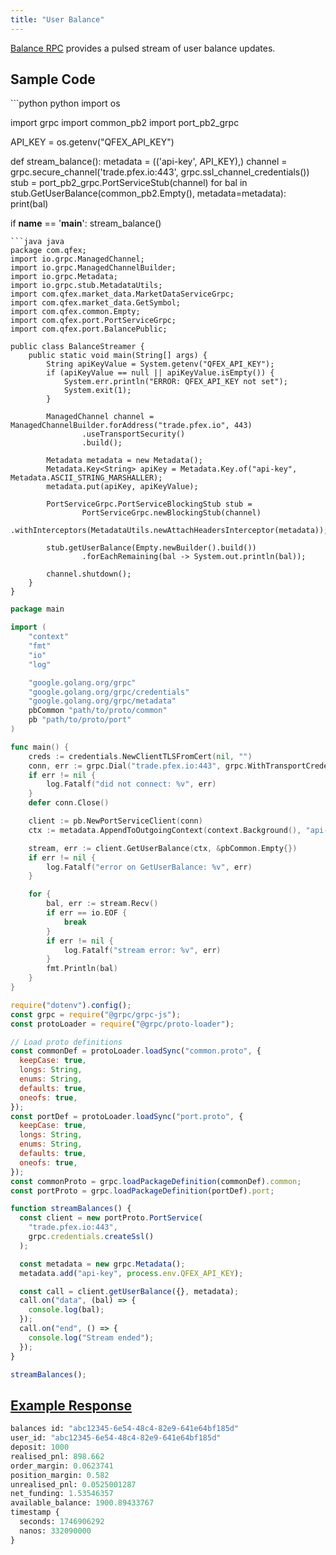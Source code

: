```yaml
---
title: "User Balance"
---
```


[Balance RPC](https://github.com/QFEX-org/proto/blob/main/port.proto#L19) provides a pulsed stream of user balance updates.

## Sample Code

<CodeGroup>
```python python
import os

import grpc
import common_pb2
import port_pb2_grpc

API_KEY = os.getenv("QFEX_API_KEY")

def stream_balance():
    metadata = (('api-key', API_KEY),)
    channel = grpc.secure_channel('trade.pfex.io:443', grpc.ssl_channel_credentials())
    stub = port_pb2_grpc.PortServiceStub(channel)
    for bal in stub.GetUserBalance(common_pb2.Empty(), metadata=metadata):
      print(bal)

if __name__ == '__main__':
    stream_balance()

````
```java java
package com.qfex;
import io.grpc.ManagedChannel;
import io.grpc.ManagedChannelBuilder;
import io.grpc.Metadata;
import io.grpc.stub.MetadataUtils;
import com.qfex.market_data.MarketDataServiceGrpc;
import com.qfex.market_data.GetSymbol;
import com.qfex.common.Empty;
import com.qfex.port.PortServiceGrpc;
import com.qfex.port.BalancePublic;

public class BalanceStreamer {
    public static void main(String[] args) {
        String apiKeyValue = System.getenv("QFEX_API_KEY");
        if (apiKeyValue == null || apiKeyValue.isEmpty()) {
            System.err.println("ERROR: QFEX_API_KEY not set");
            System.exit(1);
        }

        ManagedChannel channel = ManagedChannelBuilder.forAddress("trade.pfex.io", 443)
                .useTransportSecurity()
                .build();

        Metadata metadata = new Metadata();
        Metadata.Key<String> apiKey = Metadata.Key.of("api-key", Metadata.ASCII_STRING_MARSHALLER);
        metadata.put(apiKey, apiKeyValue);

        PortServiceGrpc.PortServiceBlockingStub stub =
                PortServiceGrpc.newBlockingStub(channel)
                        .withInterceptors(MetadataUtils.newAttachHeadersInterceptor(metadata));

        stub.getUserBalance(Empty.newBuilder().build())
                .forEachRemaining(bal -> System.out.println(bal));

        channel.shutdown();
    }
}

````

```go go
package main

import (
    "context"
    "fmt"
    "io"
    "log"

    "google.golang.org/grpc"
    "google.golang.org/grpc/credentials"
    "google.golang.org/grpc/metadata"
    pbCommon "path/to/proto/common"
    pb "path/to/proto/port"
)

func main() {
    creds := credentials.NewClientTLSFromCert(nil, "")
    conn, err := grpc.Dial("trade.pfex.io:443", grpc.WithTransportCredentials(creds))
    if err != nil {
        log.Fatalf("did not connect: %v", err)
    }
    defer conn.Close()

    client := pb.NewPortServiceClient(conn)
    ctx := metadata.AppendToOutgoingContext(context.Background(), "api-key", API_KEY)

    stream, err := client.GetUserBalance(ctx, &pbCommon.Empty{})
    if err != nil {
        log.Fatalf("error on GetUserBalance: %v", err)
    }

    for {
        bal, err := stream.Recv()
        if err == io.EOF {
            break
        }
        if err != nil {
            log.Fatalf("stream error: %v", err)
        }
        fmt.Println(bal)
    }
}
```

```javascript node
require("dotenv").config();
const grpc = require("@grpc/grpc-js");
const protoLoader = require("@grpc/proto-loader");

// Load proto definitions
const commonDef = protoLoader.loadSync("common.proto", {
  keepCase: true,
  longs: String,
  enums: String,
  defaults: true,
  oneofs: true,
});
const portDef = protoLoader.loadSync("port.proto", {
  keepCase: true,
  longs: String,
  enums: String,
  defaults: true,
  oneofs: true,
});
const commonProto = grpc.loadPackageDefinition(commonDef).common;
const portProto = grpc.loadPackageDefinition(portDef).port;

function streamBalances() {
  const client = new portProto.PortService(
    "trade.pfex.io:443",
    grpc.credentials.createSsl()
  );

  const metadata = new grpc.Metadata();
  metadata.add("api-key", process.env.QFEX_API_KEY);

  const call = client.getUserBalance({}, metadata);
  call.on("data", (bal) => {
    console.log(bal);
  });
  call.on("end", () => {
    console.log("Stream ended");
  });
}

streamBalances();
```

</CodeGroup>

## [Example Response](https://github.com/QFEX-org/proto/blob/main/port.proto#L152)

```proto
balances id: "abc12345-6e54-48c4-82e9-641e64bf185d"
user_id: "abc12345-6e54-48c4-82e9-641e64bf185d"
deposit: 1000
realised_pnl: 898.662
order_margin: 0.0623741
position_margin: 0.582
unrealised_pnl: 0.0525001287
net_funding: 1.53546357
available_balance: 1900.89433767
timestamp {
  seconds: 1746906292
  nanos: 332090000
}
```